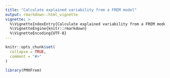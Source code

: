 ```yaml
---
title: "Calculate explained variability from a FREM model"
output: rmarkdown::html_vignette
vignette: >
  %\VignetteIndexEntry{Calculate explained variability from a FREM model}
  %\VignetteEngine{knitr::rmarkdown}
  %\VignetteEncoding{UTF-8}
---
```


```r
knitr::opts_chunk$set(
  collapse = TRUE,
  comment = "#>"
)
```

```r
library(PMXFrem)
```

